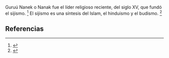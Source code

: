 Guruú Nanek o Nanak fue el líder religioso reciente, del siglo XV, que fundó el sijismo. <ref>{{lib|LU|92|5|8}}</ref> El sijismo es una síntesis del Islam, el hinduismo y el budismo. <ref>{{lib|LU|92|5|15}}</ref> 

== Referencias ==
<references />
